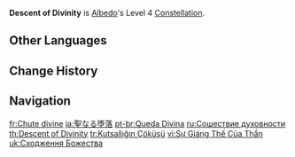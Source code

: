 {{Constellation Infobox
|image       = Constellation Descent of Divinity.png
|description = Active party members within the Solar Isotoma field have their [[Plunging Attack]] DMG increased by 30%.
|level       = 4
|character   = Albedo
|utility1    = Plunging Attack DMG Increase
|utility2    = Party Plunging Attack DMG Increase
|utility3    = DMG Bonus
}}
'''Descent of Divinity''' is [[Albedo]]'s Level 4 [[Constellation]].

==Other Languages==
{{Other Languages
|en      = Descent of Divinity
|zhs     = 神性之陨
|zhs_rm  = Shénxìng zhī Yǔn
|zht     = 神性之隕
|zht_rm  = Shénxìng zhī Yǔn
|zh_tl   = Descent of Divinity
|ja      = 聖なる堕落
|ja_rm   = Seinaru Daraku
|ja_tl   = Holy Corruption
|ko      = 신성의 추락
|ko_rm   = Shinseong-ui Churak
|ko_tl   = Fall of Divinity
|es      = Caída divina
|es_tl   = Divine Fall
|fr      = Chute divine
|fr_tl   = Divine Fall
|ru      = Сошествие духовности
|ru_tl   = Descent of Spirituality
|th      = Descent of Divinity
|vi      = Sự Giáng Thế Của Thần
|vi_tl   = Divine Descension
|de      = Gefallene Gottheit
|de_tl   = Fallen Deity
|id      = Descent of Divinity
|pt      = Queda Divina
|pt_tl   = Divine Fall
|tr      = Kutsallığın Çöküşü
|tr_tl   = The Divine's Descent
|it      = Discesa divina
|it_tl   = Divine Descent
}}

==Change History==
{{Change History|1.2}}

==Navigation==
{{Talent Navbox|Albedo}}

[[fr:Chute divine]]
[[ja:聖なる堕落]]
[[pt-br:Queda Divina]]
[[ru:Сошествие духовности]]
[[th:Descent of Divinity]]
[[tr:Kutsallığın Çöküşü]]
[[vi:Sự Giáng Thế Của Thần]]
[[uk:Сходження Божества]]